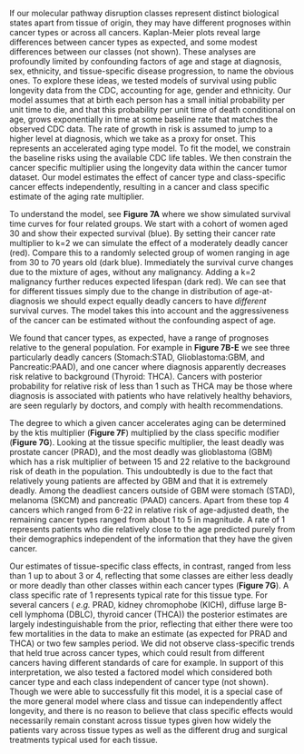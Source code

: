 

If our molecular pathway disruption classes represent distinct biological states
apart from tissue of origin, they may have different prognoses within cancer
types or across all cancers. Kaplan-Meier plots reveal large differences between
cancer types as expected, and some modest differences between our classes (not
shown). These analyses are profoundly limited by confounding factors of age and
stage at diagnosis, sex, ethnicity, and tissue-specific disease progression, to
name the obvious ones. To explore these ideas, we tested models of survival
using public longevity data from the CDC, accounting for age, gender and
ethnicity. Our model assumes that at birth each person has a small initial
probability per unit time to die, and that this probability per unit time of
death conditional on age, grows exponentially in time at some baseline rate that
matches the observed CDC data. The rate of growth in risk is assumed to jump to
a higher level at diagnosis, which we take as a proxy for onset. This represents
an accelerated aging type model. To fit the model, we constrain the baseline
risks using the available CDC life tables. We then constrain the cancer specific
multiplier using the longevity data within the cancer tumor dataset. Our model
estimates the effect of cancer type and class-specific cancer effects
independently, resulting in a cancer and class specific estimate of the aging
rate multiplier. 

To understand the model, see **Figure 7A** where we show simulated survival time
curves for four related groups. We start with a cohort of women aged 30 and show
their expected survival (blue). By setting their cancer rate multiplier to k=2
we can simulate the effect of a moderately deadly cancer (red). Compare this to
a randomly selected group of women ranging in age from 30 to 70 years old (dark
blue). Immediately the survival curve changes due to the mixture of ages,
without any malignancy. Adding a k=2 malignancy further reduces expected
lifespan (dark red). We can see that for different tissues simply due to the
change in distribution of age-at-diagnosis we should expect equally deadly
cancers to have *different* survival curves. The model takes this into account
and the aggressiveness of the cancer can be estimated without the confounding
aspect of age.

We found that cancer types, as expected, have a range of prognoses relative to
the general population. For example in **Figure 7B-E** we see three particularly
deadly cancers (Stomach:STAD, Glioblastoma:GBM, and Pancreatic:PAAD), and one
cancer where diagnosis apparently decreases risk relative to background
(Thyroid: THCA). Cancers with posterior probability for relative risk of less
than 1 such as THCA may be those where diagnosis is associated with patients who
have relatively healthy behaviors, are seen regularly by doctors, and comply
with health recommendations.

The degree to which a given cancer accelerates aging can be determined by the
ktis multiplier (**Figure 7F**) multiplied by the class specific modifier
(**Figure 7G**). Looking at the tissue specific multiplier, the least deadly was
prostate cancer (PRAD), and the most deadly was glioblastoma (GBM) which has a
risk multiplier of between 15 and 22 relative to the background risk of death in
the population. This undoubtedly is due to the fact that relatively young
patients are affected by GBM and that it is extremely deadly. Among the
deadliest cancers outside of GBM were stomach (STAD), melanoma (SKCM) and
pancreatic (PAAD) cancers. Apart from these top 4 cancers which ranged from 6-22
in relative risk of age-adjusted death, the remaining cancer types ranged from
about 1 to 5 in magnitude. A rate of 1 represents patients who die relatively
close to the age predicted purely from their demographics independent of the
information that they have the given cancer.

Our estimates of tissue-specific class effects, in contrast, ranged from less
than 1 up to about 3 or 4, reflecting that some classes are either less deadly
or more deadly than other classes within each cancer types (**Figure 7G**). A
class specific rate of 1 represents typical rate for this tissue type. For
several cancers ( _e.g._ PRAD, kidney chromophobe (KICH), diffuse large B-cell
lymphoma (DBLC), thyroid cancer (THCA)) the posterior estimates are largely
indestinguishable from the prior, reflecting that either there were too few
mortalities in the data to make an estimate (as expected for PRAD and THCA) or
two few samples period. We did not observe class-specific trends that held true
across cancer types, which could result from different cancers having different
standards of care for example. In support of this interpretation, we also tested
a factored model which considered both cancer type and each class independent of
cancer type (not shown). Though we were able to successfully fit this model, it
is a special case of the more general model where class and tissue can
independently affect longevity, and there is no reason to believe that class
specific effects would necessarily remain constant across tissue types given how
widely the patients vary across tissue types as well as the different drug and
surgical treatments typical used for each tissue.
